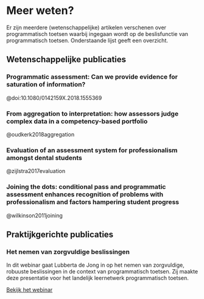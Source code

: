 # Meer weten? 

Er zijn meerdere (wetenschappelijke) artikelen verschenen over programmatisch toetsen waarbij ingegaan wordt op de beslisfunctie van programmatisch toetsen. Onderstaande lijst geeft een overzicht.  

## Wetenschappelijke publicaties 

### Programmatic assessment: Can we provide evidence for saturation of information? 

@doi:10.1080/0142159X.2018.1555369

### From aggregation to interpretation: how assessors judge complex data in a competency-based portfolio 

@oudkerk2018aggregation

### Evaluation of an assessment system for professionalism amongst dental students 

@zijlstra2017evaluation

### Joining the dots: conditional pass and programmatic assessment enhances recognition of problems with professionalism and factors hampering student progress 

@wilkinson2011joining

## Praktijkgerichte publicaties 

### Het nemen van zorgvuldige beslissingen 

In dit webinar gaat Lubberta de Jong in op het nemen van zorgvuldige, robuuste beslissingen in de context van programmatisch toetsen. Zij maakte deze presentatie voor het landelijk leernetwerk programmatisch toetsen. 

[Bekijk het webinar](https://hva.mediamission.nl/Mediasite/Play/eb403c7ad45c44b5adf896c4682eff461d)